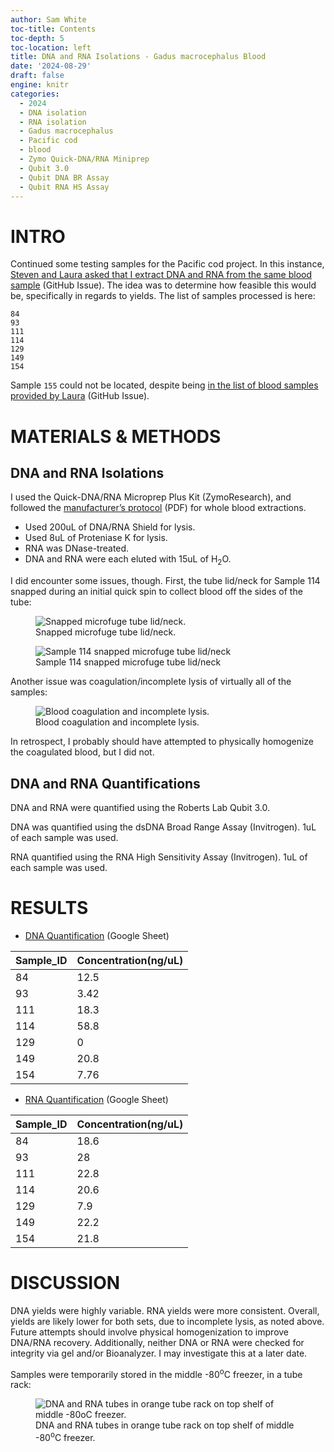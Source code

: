```yaml
---
author: Sam White
toc-title: Contents
toc-depth: 5
toc-location: left
title: DNA and RNA Isolations - Gadus macrocephalus Blood
date: '2024-08-29'
draft: false
engine: knitr
categories: 
  - 2024
  - DNA isolation
  - RNA isolation
  - Gadus macrocephalus
  - Pacific cod
  - blood
  - Zymo Quick-DNA/RNA Miniprep
  - Qubit 3.0
  - Qubit DNA BR Assay
  - Qubit RNA HS Assay
---
```

# INTRO

Continued some testing samples for the Pacific cod project. In this instance, [Steven and Laura asked that I extract DNA and RNA from the same blood sample](https://github.com/RobertsLab/resources/issues/1951) (GitHub Issue). The idea was to determine how feasible this would be, specifically in regards to yields. The list of samples processed is here:

```
84       
93       
111      
114      
129      
149      
154      
```

::: {.callout-note}
Sample `155` could not be located, despite being [in the list of blood samples provided by Laura](https://github.com/RobertsLab/resources/issues/1951) (GitHub Issue).
:::

# MATERIALS & METHODS

## DNA and RNA Isolations

I used the Quick-DNA/RNA Microprep Plus Kit (ZymoResearch), and followed the [manufacturer's protocol](https://github.com/RobertsLab/resources/blob/master/protocols/Commercial_Protocols/ZymoResearch_quick-dna-rna_microprep_plus_kit_20190411.pdf) (PDF) for whole blood extractions.

::: {.callout-note}
- Used 200uL of DNA/RNA Shield for lysis.
- Used 8uL of Proteniase K for lysis.
- RNA was DNase-treated.
- DNA and RNA were each eluted with 15uL of H<sub>2</sub>O.
:::

I did encounter some issues, though. First, the tube lid/neck for Sample 114 snapped during an initial quick spin to collect blood off the sides of the tube:

![Snapped microfuge tube lid/neck.](./20240829-gmac-broken-tube-01.jpg){#fig-broken-cap fig-alt="Snapped microfuge tube lid/neck."}

![Sample 114 snapped microfuge tube lid/neck](./20240829-gmac-broken-tube-02.jpg){#fig-114-broken-tube fig-alt="Sample 114 snapped microfuge tube lid/neck."}

Another issue was coagulation/incomplete lysis of virtually all of the samples:

![Blood coagulation and incomplete lysis.](./20240829-gmac-blood-lysis.jpg){#fig-blood-coagulation fig-alt="Blood coagulation and incomplete lysis."}

In retrospect, I probably should have attempted to physically homogenize the coagulated blood, but I did not.

## DNA and RNA Quantifications

DNA and RNA were quantified using the Roberts Lab Qubit 3.0.

DNA was quantified using the dsDNA Broad Range Assay (Invitrogen). 1uL of each sample was used.

RNA quantified using the RNA High Sensitivity Assay (Invitrogen). 1uL of each sample was used.

# RESULTS

- [DNA Quantification](https://docs.google.com/spreadsheets/d/1IKBLl6emdy3ceDM4vG3c6iyOdMSlSf0hiIs1rcZipcE/edit?usp=sharing) (Google Sheet)

| Sample_ID | Concentration(ng/uL) |
|-----------|----------------------|
| 84        | 12.5                 |
| 93        | 3.42                 |
| 111       | 18.3                 |
| 114       | 58.8                 |
| 129       | 0                    |
| 149       | 20.8                 |
| 154       | 7.76                 |



- [RNA Quantification](https://docs.google.com/spreadsheets/d/1bJ22nN05JH-Tb0n370ZhhBqTJPYOQoTiNrz7Y4Ucu_Q/edit?usp=sharing) (Google Sheet)

| Sample_ID | Concentration(ng/uL) |
|-----------|----------------------|
| 84        | 18.6                 |
| 93        | 28                   |
| 111       | 22.8                 |
| 114       | 20.6                 |
| 129       | 7.9                  |
| 149       | 22.2                 |
| 154       | 21.8                 |

# DISCUSSION

DNA yields were highly variable. RNA yields were more consistent. Overall, yields are likely lower for both sets, due to incomplete lysis, as noted above. Future attempts should involve physical homogenization to improve DNA/RNA recovery. Additionally, neither DNA or RNA were checked for integrity via gel and/or Bioanalyzer. I may investigate this at a later date.

Samples were temporarily stored in the middle -80<sup>o</sup>C freezer, in a tube rack:

![DNA and RNA tubes in orange tube rack on top shelf of middle -80<sup>o</sup>C freezer.](./20240829-gmac-freezer-rack.jpg){#fig-tube-rack fig-alt="DNA and RNA tubes in orange tube rack on top shelf of middle -80<sup>o</sup>C freezer."}